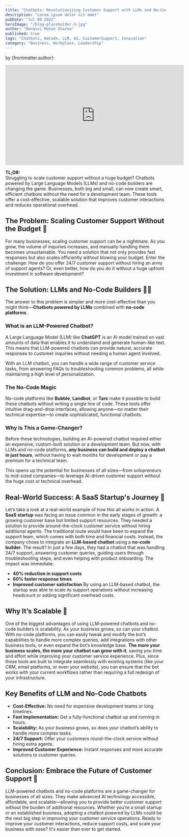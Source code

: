 ```yaml
---
title: "Chatbots: Revolutionizing Customer Support with LLMs and No-Code Builders 🚀🤖"
description: "Lorem ipsum dolor sit amet"
pubDate: "Jul 08 2022"
heroImage: "/blog-placeholder-3.jpg"
author: "Manasvi Mohan Sharma"
published: true
tags: "Chatbots, NoCode, LLM, AI, CustomerSupport, Innovation"
category: "Business, Workplace, Leadership"
---
```


by {frontmatter.author}

<iframe width="560" height="315" 
src="https://www.youtube.com/embed/jis1MC5Tm8k?si=8ouVEjUuSp2tSGDy" 
title="YouTube video player" 
frameborder="0" 
allow="accelerometer; autoplay; clipboard-write; encrypted-media; gyroscope; picture-in-picture; web-share" 
referrerpolicy="strict-origin-when-cross-origin" 
allowfullscreen></iframe>

**TL;DR:**  
Struggling to scale customer support without a huge budget? Chatbots powered by Large Language Models (LLMs) and no-code builders are changing the game. Businesses, both big and small, can now create smart, efficient chatbots without the need for a development team. These tools offer a cost-effective, scalable solution that improves customer interactions and reduces operational overhead.

## The Problem: Scaling Customer Support Without the Budget 💸

For many businesses, scaling customer support can be a nightmare. As you grow, the volume of inquiries increases, and manually handling them becomes unsustainable. You need a solution that not only provides fast responses but also scales efficiently without blowing your budget.
Enter the challenge: How do you offer 24/7 customer support without hiring an army of support agents? Or, even better, how do you do it without a huge upfront investment in software development?

## The Solution: LLMs and No-Code Builders 🤯💡

The answer to this problem is simpler and more cost-effective than you might think—**Chatbots powered by LLMs** combined with **no-code platforms**.

### What is an LLM-Powered Chatbot?

A Large Language Model (LLM) like **ChatGPT** is an AI model trained on vast amounts of data that enables it to understand and generate human-like text. This means that LLM-powered chatbots can provide natural, accurate responses to customer inquiries without needing a human agent involved.

With an LLM chatbot, you can handle a wide range of customer service tasks, from answering FAQs to troubleshooting common problems, all while maintaining a high level of personalization.

### The No-Code Magic

No-code platforms like **Bubble**, **Landbot**, or **Tars** make it possible to build these chatbots without writing a single line of code. These tools offer intuitive drag-and-drop interfaces, allowing anyone—no matter their technical expertise—to create sophisticated, functional chatbots.

### Why Is This a Game-Changer?

Before these technologies, building an AI-powered chatbot required either an expensive, custom-built solution or a development team. But now, with LLMs and no-code platforms, **any business can build and deploy a chatbot in just hours**, without having to wait months for development or pay a premium for a technical team.

This opens up the potential for businesses of all sizes—from solopreneurs to mid-sized companies—to leverage AI-driven customer support without the huge cost or technical overhead.

## Real-World Success: A SaaS Startup's Journey 🚀

Let’s take a look at a real-world example of how this all works in action.
A **SaaS startup** was facing an issue common in the early stages of growth: a growing customer base but limited support resources. They needed a solution to provide around-the-clock customer service without hiring additional agents. The traditional route would have been to expand the support team, which comes with both time and financial costs.
Instead, the company chose to integrate an **LLM-based chatbot** using a **no-code builder**. The result? In just a few days, they had a chatbot that was handling 24/7 support, answering customer queries, guiding users through troubleshooting steps, and even helping with product onboarding.
The impact was immediate:

- **40% reduction in support costs**
- **60% faster response times**
- **Improved customer satisfaction**
  By using an LLM-based chatbot, the startup was able to scale its support operations without increasing headcount or adding significant overhead costs.

## Why It’s Scalable 🔄

One of the biggest advantages of using LLM-powered chatbots and no-code builders is scalability.
As your business grows, so can your chatbot. With no-code platforms, you can easily tweak and modify the bot’s capabilities to handle more complex queries, add integrations with other business tools, or even expand the bot’s knowledge base. **The more your business scales, the more your chatbot can grow with it**, saving you time and effort while improving your customer service experience.
Plus, since these tools are built to integrate seamlessly with existing systems (like your CRM, email platforms, or even your website), you can ensure that the bot works with your current workflows rather than requiring a full redesign of your infrastructure.

## Key Benefits of LLM and No-Code Chatbots

- **Cost-Effective:** No need for expensive development teams or long timelines.
- **Fast Implementation:** Get a fully-functional chatbot up and running in hours.
- **Scalability:** As your business grows, so does your chatbot’s ability to handle more complex tasks.
- **24/7 Support:** Offer your customers round-the-clock service without hiring extra agents.
- **Improved Customer Experience:** Instant responses and more accurate solutions to customer queries.

## Conclusion: Embrace the Future of Customer Support 🎯

LLM-powered chatbots and no-code platforms are a game-changer for businesses of all sizes. They make advanced AI technology accessible, affordable, and scalable—allowing you to provide better customer support without the burden of additional resources.
Whether you’re a small startup or an established business, adopting a chatbot powered by LLMs could be the next big step in improving your customer service operations.
Ready to improve your customer interactions, reduce support costs, and scale your business with ease? It's easier than ever to get started.
